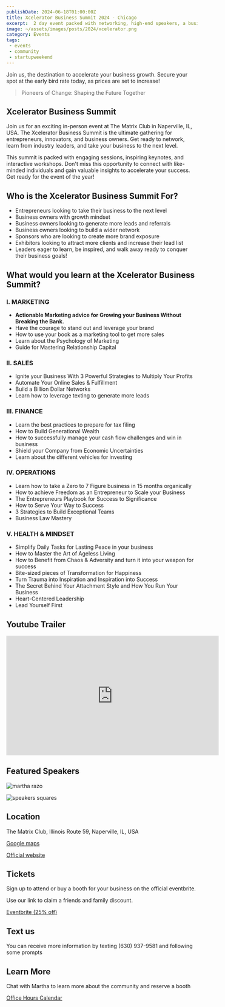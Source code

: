 ```yaml
---
publishDate: 2024-06-18T01:00:00Z
title: Xcelerator Business Summit 2024 - Chicago
excerpt:  2 day event packed with networking, high-end speakers, a business expo, workshops, performances, and many other surprises
image: ~/assets/images/posts/2024/xcelerator.png
category: Events
tags:
 - events
 - community
 - startupweekend
---
```


Join us, the destination to accelerate your business growth. Secure your spot at the early bird rate today, as prices are set to increase!


> Pioneers of Change: Shaping the Future Together

## Xcelerator Business Summit

Join us for an exciting in-person event at The Matrix Club in Naperville, IL, USA.
The Xcelerator Business Summit is the ultimate gathering for entrepreneurs, innovators, and business owners.
Get ready to network, learn from industry leaders, and take your business to the next level.

This summit is packed with engaging sessions, inspiring keynotes, and interactive workshops.
Don't miss this opportunity to connect with like-minded individuals and gain valuable insights to accelerate your success. Get ready for the event of the year!

## Who is the Xcelerator Business Summit For?

- Entrepreneurs looking to take their business to the next level
- Business owners with growth mindset
- Business owners looking to generate more leads and referrals
- Business owners looking to build a wider network
- Sponsors who are looking to create more brand exposure
- Exhibitors looking to attract more clients and increase their lead list
- Leaders eager to learn, be inspired, and walk away ready to conquer their business goals!

## What would you learn at the Xcelerator Business Summit?

### I. MARKETING

- **Actionable Marketing advice for Growing your Business Without Breaking the Bank.**
- Have the courage to stand out and leverage your brand
- How to use your book as a marketing tool to get more sales
- Learn about the Psychology of Marketing
- Guide for Mastering Relationship Capital

### II. SALES

- Ignite your Business With 3 Powerful Strategies to Multiply Your Profits
- Automate Your Online Sales & Fulfillment
- Build a Billion Dollar Networks
- Learn how to leverage texting to generate more leads

### III. FINANCE

- Learn the best practices to prepare for tax filing
- How to Build Generational Wealth
- How to successfully manage your cash flow challenges and win in business
- Shield your Company from Economic Uncertainties
- Learn about the different vehicles for investing

### IV. OPERATIONS

- Learn how to take a Zero to 7 Figure business in 15 months organically
- How to achieve Freedom as an Entrepreneur to Scale your Business
- The Entrepreneurs Playbook for Success to Significance
- How to Serve Your Way to Success
- 3 Strategies to Build Exceptional Teams
- Business Law Mastery

### V. HEALTH & MINDSET

- Simplify Daily Tasks for Lasting Peace in your business
- How to Master the Art of Ageless Living
- How to Benefit from Chaos & Adversity and turn it into your weapon for success
- Bite-sized pieces of Transformation for Happiness
- Turn Trauma into Inspiration and Inspiration into Success
- The Secret Behind Your Attachment Style and How You Run Your Business
- Heart-Centered Leadership
- Lead Yourself First

## Youtube Trailer

<iframe width="560" height="315" src="https://www.youtube.com/embed/SKyG_ljihXE?si=TPNO4u7il4Tovinf" title="YouTube video player" frameborder="0" allow="accelerometer; autoplay; clipboard-write; encrypted-media; gyroscope; picture-in-picture; web-share" referrerpolicy="strict-origin-when-cross-origin" allowfullscreen autoplay="false"></iframe>

## Featured Speakers

![martha razo](~/assets/images/posts/2024/xcelerator/marta.jpeg)

![speakers squares](~/assets/images/posts/2024/xcelerator/speakers.jpeg)

## Location

The Matrix Club, Illinois Route 59, Naperville, IL, USA

[Google maps](https://g.co/kgs/rHhWqGJ)

[Official website](https://www.matrixvenue.com/about/)

## Tickets

Sign up to attend or buy a booth for your business on the official eventbrite.

Use our link to claim a friends and family discount.

[Eventbrite (25% off)](https://www.eventbrite.com/e/xcelerator-business-summit-2024-tickets-739076596997?discount=camila)

## Text us

You can receive more information by texting (630) 937-9581 and following some prompts

## Learn More

Chat with Martha to learn more about the community and reserve a booth

[Office Hours Calendar](https://calendly.com/martharazo/xbs-booth?)
